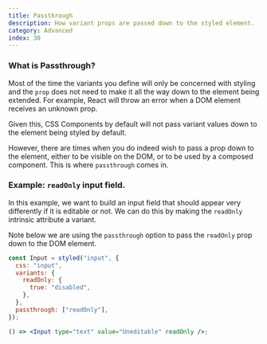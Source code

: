 ```yaml
---
title: Passthrough
description: How variant props are passed down to the styled element.
category: Advanced
index: 30
---
```


### What is Passthrough?

Most of the time the variants you define will only be concerned with styling and the `prop` does not need to make it all the way down to the element being extended. For example, React will throw an error when a DOM element receives an unknown prop.

Given this, CSS Components by default will not pass variant values down to the element being styled by default.

However, there are times when you do indeed wish to pass a prop down to the element, either to be visible on the DOM, or to be used by a composed component. This is where `passthrough` comes in.

### Example: `readOnly` input field.

In this example, we want to build an input field that should appear very differently if it is editable or not. We can do this by making the `readOnly` intrinsic attribute a variant.

Note below we are using the `passthrough` option to pass the `readOnly` prop down to the DOM element.

```jsx
const Input = styled("input", {
  css: "input",
  variants: {
    readOnly: {
      true: "disabled",
    },
  },
  passthrough: ["readOnly"],
});

() => <Input type="text" value="Uneditable" readOnly />;
```
